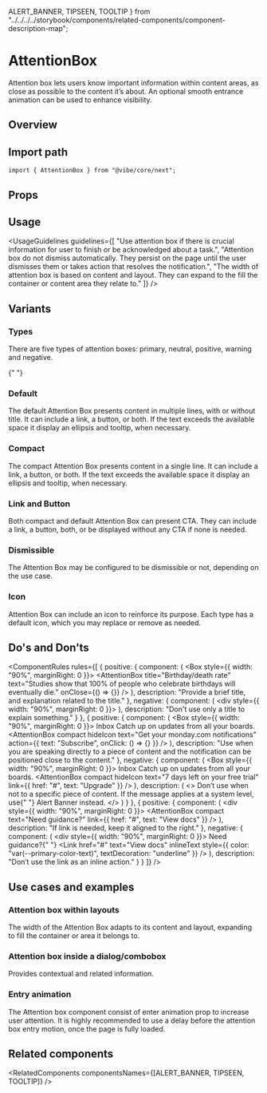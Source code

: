   ALERT_BANNER,
  TIPSEEN,
  TOOLTIP
} from "../../../../storybook/components/related-components/component-description-map";

<Meta of={AttentionBoxStories} />

# AttentionBox

Attention box lets users know important information within content areas, as close as possible to the content it’s about. An optional smooth entrance animation can be used to enhance visibility.

## Overview

<Canvas of={AttentionBoxStories.Overview} />

## Import path

```tsx
import { AttentionBox } from "@vibe/core/next";
```

## Props

<PropsTable />

## Usage

<UsageGuidelines
  guidelines={[
    "Use attention box if there is crucial information for user to finish or be acknowledged about a task.",
    "Attention box do not dismiss automatically. They persist on the page until the user dismisses them or takes action that resolves the notification.",
    "The width of attention box is based on content and layout. They can expand to the fill the container or content area they relate to."
  ]}
/>

## Variants

### Types

There are five types of attention boxes: primary, neutral, positive, warning and negative.

<Canvas of={AttentionBoxStories.Types} />{" "}

### Default

The default Attention Box presents content in multiple lines, with or without title. It can include a link, a button, or both. If the text exceeds the available space it display an ellipsis and tooltip, when necessary.

<Canvas of={AttentionBoxStories.Default} />

### Compact

The compact Attention Box presents content in a single line. It can include a link, a button, or both. If the text exceeds the available space it display an ellipsis and tooltip, when necessary.

<Canvas of={AttentionBoxStories.Compact} />

### Link and Button

Both compact and default Attention Box can present CTA. They can include a link, a button, both, or be displayed without any CTA if none is needed.

<Canvas of={AttentionBoxStories.LinkAndButton} />

### Dismissible

The Attention Box may be configured to be dismissible or not, depending on the use case.

<Canvas of={AttentionBoxStories.Dismissible} />

### Icon

Attention Box can include an icon to reinforce its purpose. Each type has a default icon, which you may replace or remove as needed.

<Canvas of={AttentionBoxStories.IconStory} />

## Do's and Don'ts

<ComponentRules
  rules={[
    {
      positive: {
        component: (
          <Box style={{ width: "90%", marginRight: 0 }}>
            <AttentionBox
              title="Birthday/death rate"
              text="Studies show that 100% of people who celebrate birthdays will eventually die."
              onClose={() => {}}
            />
          </Box>
        ),
        description: "Provide a brief title, and explanation related to the title."
      },
      negative: {
        component: (
          <div style={{ width: "90%", marginRight: 0 }}>
            <AttentionBox title="Birthday/death rate" />
          </div>
        ),
        description: "Don't use only a title to explain something."
      }
    },
    {
      positive: {
        component: (
          <Box style={{ width: "90%", marginRight: 0 }}>
            <Box marginBottom="medium">
              <Heading type="h1" weight="bold">
                Inbox
              </Heading>
              <Text>Catch up on updates from all your boards.</Text>
            </Box>
            <AttentionBox
              compact
              hideIcon
              text="Get your monday.com notifications"
              action={{ text: "Subscribe", onClick: () => {} }}
            />
          </Box>
        ),
        description:
          "Use when you are speaking directly to a piece of content and the notification can be positioned close to the content."
      },
      negative: {
        component: (
          <Box style={{ width: "90%", marginRight: 0 }}>
            <Box marginBottom="medium">
              <Heading type="h1" weight="bold">
                Inbox
              </Heading>
              <Text>Catch up on updates from all your boards.</Text>
            </Box>
            <AttentionBox
              compact
              hideIcon
              text="7 days left on your free trial"
              link={{ href: "#", text: "Upgrade" }}
            />
          </Box>
        ),
        description: (
          <>
            Don’t use when not to a specific piece of content. If the message applies at a system level, use{" "}
            <StorybookLink page="Components/AlertBanner">Alert Banner</StorybookLink> instead.
          </>
        )
      }
    },
    {
      positive: {
        component: (
          <div style={{ width: "90%", marginRight: 0 }}>
            <AttentionBox compact text="Need guidance?" link={{ href: "#", text: "View docs" }} />
          </div>
        ),
        description: "If link is needed, keep it aligned to the right."
      },
      negative: {
        component: (
          <div style={{ width: "90%", marginRight: 0 }}>
            <AttentionBox compact>
              <Text>
                Need guidance?{" "}
                <Link
                  href="#"
                  text="View docs"
                  inlineText
                  style={{ color: "var(--primary-color-text)", textDecoration: "underline" }}
                />
              </Text>
            </AttentionBox>
          </div>
        ),
        description: "Don’t use the link as an inline action."
      }
    }
  ]}
/>

## Use cases and examples

### Attention box within layouts

The width of the Attention Box adapts to its content and layout, expanding to fill the container or area it belongs to.

<Canvas of={AttentionBoxStories.AttentionBoxWithLayouts} />

### Attention box inside a dialog/combobox

Provides contextual and related information.

<Canvas of={AttentionBoxStories.AttentionBoxInsideADialogCombobox} />

### Entry animation

The Attention box component consist of enter animation prop to increase user attention. It is highly recommended to use a delay before the attention box entry motion, once the page is fully loaded.

<Canvas of={AttentionBoxStories.EntryAnimation} />

## Related components

<RelatedComponents componentsNames={[ALERT_BANNER, TIPSEEN, TOOLTIP]} />
